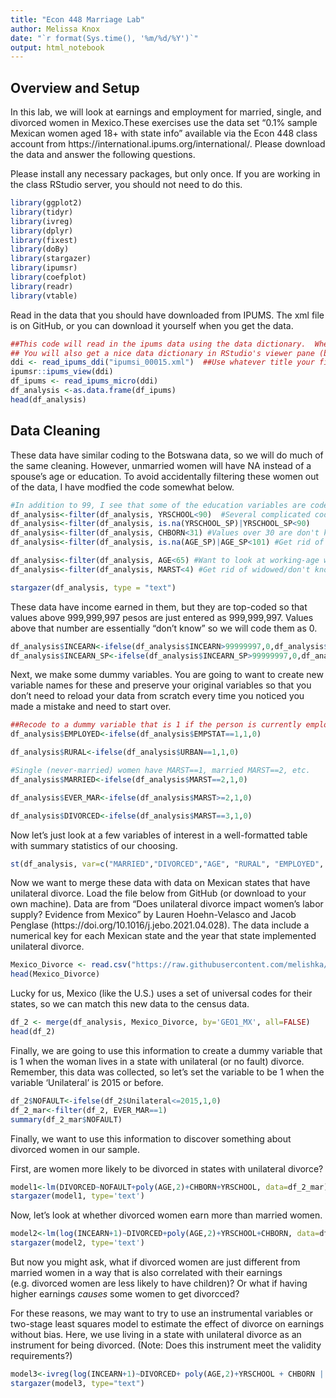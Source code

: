 ```yaml
---
title: "Econ 448 Marriage Lab"
author: Melissa Knox
date: "`r format(Sys.time(), '%m/%d/%Y')`"
output: html_notebook
---
```

## Overview and Setup
In this lab, we will look at earnings and employment for married, single, and divorced women in Mexico.These exercises use the data set "0.1% sample Mexican women aged 18+ with state info" available via the Econ 448 class account from https://international.ipums.org/international/.  Please download the data and answer the following questions.

Please install any necessary packages, but only once. If you are working in the class RStudio server, you should not need to do this. 

```r
library(ggplot2)
library(tidyr)
library(ivreg)
library(dplyr)
library(fixest)
library(doBy)
library(stargazer)
library(ipumsr)
library(coefplot)
library(readr)
library(vtable)
```

Read in the data that you should have downloaded from IPUMS. The xml file is on GitHub, or you can download it yourself when you get the data.

```r
##This code will read in the ipums data using the data dictionary.  When you look at your data, the variables will have labels (as will the values).
## You will also get a nice data dictionary in RStudio's viewer pane (bottom right)
ddi <- read_ipums_ddi("ipumsi_00015.xml")  ##Use whatever title your file has when it downloads, but the name here should be correct for this exercise.
ipumsr::ipums_view(ddi)
df_ipums <- read_ipums_micro(ddi)  
df_analysis <-as.data.frame(df_ipums)
head(df_analysis)
```


## Data Cleaning
These data have similar coding to the Botswana data, so we will do much of the same cleaning. However, unmarried women will have NA instead of a spouse's age or education. To avoid accidentally filtering these women out of the data, I have modfied the code somewhat below.

```r
#In addition to 99, I see that some of the education variables are coded as 90, 91, etc. I will filter those out as well. 
df_analysis<-filter(df_analysis, YRSCHOOL<90)  #Several complicated codes over 90 here, so filtering these out
df_analysis<-filter(df_analysis, is.na(YRSCHOOL_SP)|YRSCHOOL_SP<90)
df_analysis<-filter(df_analysis, CHBORN<31) #Values over 30 are don't knows
df_analysis<-filter(df_analysis, is.na(AGE_SP)|AGE_SP<101) #Get rid of 999 in age of spouse

df_analysis<-filter(df_analysis, AGE<65) #Want to look at working-age women only
df_analysis<-filter(df_analysis, MARST<4) #Get rid of widowed/don't know marital status - could keep widows in

stargazer(df_analysis, type = "text")
```

These data have income earned in them, but they are top-coded so that values above 999,999,997 pesos are just entered as 999,999,997. Values above that number are essentially "don't know" so we will code them as 0.

```r
df_analysis$INCEARN<-ifelse(df_analysis$INCEARN>99999997,0,df_analysis$INCEARN)
df_analysis$INCEARN_SP<-ifelse(df_analysis$INCEARN_SP>99999997,0,df_analysis$INCEARN_SP)
```
Next, we make some dummy variables. You are going to want to create new variable names for these and preserve your original variables so that you don't need to reload your data from scratch every time you noticed you made a mistake and need to start over.

```r
##Recode to a dummy variable that is 1 if the person is currently employed, and 0 otherwise. Currently EMPSTAT=2 means unemployed, =3 means inactive, and =9 means unknown/missing.
df_analysis$EMPLOYED<-ifelse(df_analysis$EMPSTAT==1,1,0)

df_analysis$RURAL<-ifelse(df_analysis$URBAN==1,1,0)

#Single (never-married) women have MARST==1, married MARST==2, etc. 
df_analysis$MARRIED<-ifelse(df_analysis$MARST==2,1,0) 

df_analysis$EVER_MAR<-ifelse(df_analysis$MARST>=2,1,0)

df_analysis$DIVORCED<-ifelse(df_analysis$MARST==3,1,0)

```


Now let's just look at a few variables of interest in a well-formatted table with summary statistics of our choosing.
```r
st(df_analysis, var=c("MARRIED","DIVORCED","AGE", "RURAL", "EMPLOYED", "INCEARN"), labels=c("Married", "Divorced", "Age", "Rural", "Employed", "Earned Income (Pesos)"), out='return')
```

Now we want to merge these data with data on Mexican states that have unilateral divorce. Load the file below from GitHub (or download to your own machine). Data are from "Does unilateral divorce impact women's labor supply? Evidence from Mexico" by Lauren Hoehn-Velasco and Jacob Penglase (https://doi.org/10.1016/j.jebo.2021.04.028). The data include a numerical key for each Mexican state and the year that state implemented unilateral divorce.


```r
Mexico_Divorce <- read.csv("https://raw.githubusercontent.com/melishka/Econ_448_DevoPop/main/Mexico_Divorce.csv")
head(Mexico_Divorce)
```
Lucky for us, Mexico (like the U.S.) uses a set of universal codes for their states, so we can match this new data to the census data.
```r
df_2 <- merge(df_analysis, Mexico_Divorce, by='GEO1_MX', all=FALSE) 
head(df_2)
```

Finally, we are going to use this information to create a dummy variable that is 1 when the woman lives in a state with unilateral (or no fault) divorce. Remember, this data was collected, so let's set the variable to be 1 when the variable 'Unilateral' is 2015 or before.
```r
df_2$NOFAULT<-ifelse(df_2$Unilateral<=2015,1,0)
df_2_mar<-filter(df_2, EVER_MAR==1)
summary(df_2_mar$NOFAULT)
```

Finally, we want to use this information to discover something about divorced women in our sample. 

First, are women more likely to be divorced in states with unilateral divorce?
```r
model1<-lm(DIVORCED~NOFAULT+poly(AGE,2)+CHBORN+YRSCHOOL, data=df_2_mar)
stargazer(model1, type='text')
```
Now, let's look at whether divorced women earn more than married women. 

```r
model2<-lm(log(INCEARN+1)~DIVORCED+poly(AGE,2)+YRSCHOOL+CHBORN, data=df_2_mar)
stargazer(model2, type='text')
```

But now you might ask, what if divorced women are just different from married women in a way that is also correlated with their earnings (e.g. divorced women are less likely to have children)? Or what if having higher earnings *causes* some women to get divorcced?

For these reasons, we may want to try to use an instrumental variables or two-stage least squares model to estimate the effect of divorce on earnings without bias. Here, we use living in a state with unilateral divorce as an instrument for being divorced. (Note: Does this instrument meet the validity requirements?)

```r
model3<-ivreg(log(INCEARN+1)~DIVORCED+ poly(AGE,2)+YRSCHOOL + CHBORN | NOFAULT+ poly(AGE,2)+YRSCHOOL+CHBORN, data = df_2_mar)
stargazer(model3, type="text")
```

